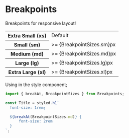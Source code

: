 
<Meta title="Styles/Breakpoints" />

# Breakpoints

Breakpoints for responsive layout!

<table>
  <tr>
    <th>Extra Small (xs)</th>
    <td>Default</td>
  </tr>
  <tr>
    <th>Small (sm)</th>
    <td>>= {BreakpointSizes.sm}px</td>
  </tr>
  <tr>
    <th>Medium (md)</th>
    <td>>= {BreakpointSizes.md}px</td>
  </tr>
  <tr>
    <th>Large (lg)</th>
    <td>>= {BreakpointSizes.lg}px</td>
  </tr>
  <tr>
    <th>Extra Large (xl)</th>
    <td>>= {BreakpointSizes.xl}px</td>
  </tr>
</table>

Using in the style component;

```js
import { breakAt, BreakpointSizes } from Breakpoints;

const Title = styled.h1`
  font-size: 1rem;

  ${breakAt(BreakpointSizes.md)} {
      font-size: 2rem
  }
`;
```
